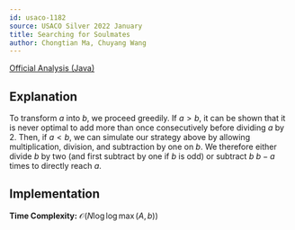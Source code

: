 ```yaml
---
id: usaco-1182
source: USACO Silver 2022 January
title: Searching for Soulmates
author: Chongtian Ma, Chuyang Wang
---
```


[Official Analysis (Java)](http://www.usaco.org/current/data/sol_prob1_silver_jan22.html)


## Explanation

To transform $a$ into $b$, we proceed greedily. If $a > b$, it can be shown that
it is never optimal to add more than once consecutively before dividing $a$ by
2. Then, if $a < b$, we can simulate our strategy above by allowing
multiplication, division, and subtraction by one on $b$. We therefore either
divide $b$ by two (and first subtract by one if $b$ is odd) or subtract $b$ $b -
a$ times to directly reach $a$. 

## Implementation

**Time Complexity:** $\mathcal{O}(N \log{\log\max(A, b)})$

<LanguageSection>
<CPPSection>

```cpp

```

</CPPSection>
<JavaSection>

```java

```

</JavaSection>
<PySection>

```py

```

</PySection>
</LanguageSection>
